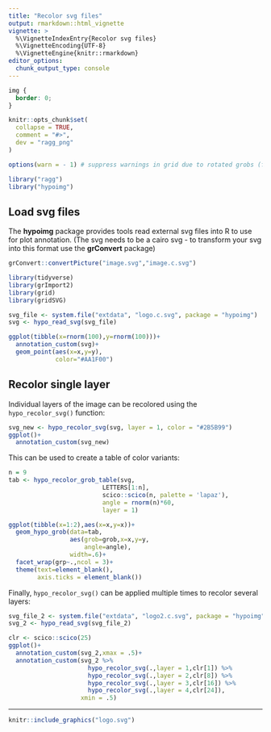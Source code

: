 ```yaml
---
title: "Recolor svg files"
output: rmarkdown::html_vignette
vignette: >
  %\VignetteIndexEntry{Recolor svg files}
  %\VignetteEncoding{UTF-8}
  %\VignetteEngine{knitr::rmarkdown}
editor_options:
  chunk_output_type: console
---
```


```css
img {
  border: 0;
}
```

```r
knitr::opts_chunk$set(
  collapse = TRUE,
  comment = "#>",
  dev = "ragg_png"
)

options(warn = - 1) # suppress warnings in grid due to rotated grobs (for successful vignette building)

library("ragg")
library("hypoimg")
```

## Load svg files

The **hypoimg** package provides tools read external svg files into R to use for plot annotation.
(The svg needs to be a cairo svg - to transform your svg into
this format use the **grConvert** package)

```r
grConvert::convertPicture("image.svg","image.c.svg")
```

```r
library(tidyverse)
library(grImport2)
library(grid)
library(gridSVG)

svg_file <- system.file("extdata", "logo.c.svg", package = "hypoimg")
svg <- hypo_read_svg(svg_file)

ggplot(tibble(x=rnorm(100),y=rnorm(100)))+
  annotation_custom(svg)+
  geom_point(aes(x=x,y=y),
             color="#AA1F00")

```

## Recolor single layer

Individual layers of the image can be recolored using the `hypo_recolor_svg()` function:

```r
svg_new <- hypo_recolor_svg(svg, layer = 1, color = "#2B5B99")
ggplot()+
  annotation_custom(svg_new)
```

This can be used to create a table of color variants:

```r
n = 9
tab <- hypo_recolor_grob_table(svg,
                          LETTERS[1:n],
                          scico::scico(n, palette = 'lapaz'),
                          angle = rnorm(n)*60,
                          layer = 1)

ggplot(tibble(x=1:2),aes(x=x,y=x))+
  geom_hypo_grob(data=tab,
                 aes(grob=grob,x=x,y=y,
                     angle=angle),
                 width=.6)+
  facet_wrap(grp~.,ncol = 3)+
  theme(text=element_blank(),
        axis.ticks = element_blank())
```

Finally, `hypo_recolor_svg()` can be applied multiple times to recolor several layers:

```r
svg_file_2 <- system.file("extdata", "logo2.c.svg", package = "hypoimg")
svg_2 <- hypo_read_svg(svg_file_2)

clr <- scico::scico(25)
ggplot()+
  annotation_custom(svg_2,xmax = .5)+
  annotation_custom(svg_2 %>%
                      hypo_recolor_svg(.,layer = 1,clr[1]) %>%
                      hypo_recolor_svg(.,layer = 2,clr[8]) %>%
                      hypo_recolor_svg(.,layer = 3,clr[16]) %>%
                      hypo_recolor_svg(.,layer = 4,clr[24]),
                    xmin = .5)
```

---------------------------------

```r
knitr::include_graphics("logo.svg")
```

